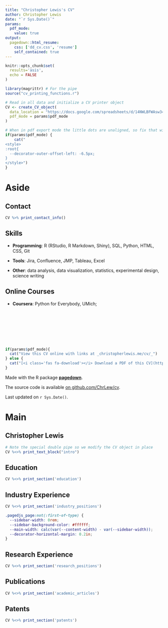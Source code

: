 ```yaml
---
title: "Christopher Lewis's CV"
author: Christopher Lewis
date: "`r Sys.Date()`"
params:
  pdf_mode:
    value: true
output:
  pagedown::html_resume:
    css: ['dd_cv.css', 'resume']
    self_contained: true
---
```


```r
knitr::opts_chunk$set(
  results='asis', 
  echo = FALSE
)

library(magrittr) # For the pipe
source("cv_printing_functions.r")

# Read in all data and initialize a CV printer object
CV <- create_CV_object(
  data_location = "https://docs.google.com/spreadsheets/d/14NWLBFWAsw34Ffb50Qk9urG8jUzGNPVwkCPKbALpd3w/edit?usp=sharing",  
  pdf_mode = params$pdf_mode
)

```


```r
# When in pdf export mode the little dots are unaligned, so fix that with some conditional CSS.
if(params$pdf_mode) {
    cat("
<style>
:root{
  --decorator-outer-offset-left: -6.5px;
}
</style>")
}
```


Aside
================================================================================
<!--
```r
# Build interactive network of positions colored by section
# and connected if they occurred in the same year
datadrivencv::build_network_logo(CV$entries_data)
```
-->

Contact {#contact}
--------------------------------------------------------------------------------

```r
CV %>% print_contact_info()
```

Skills {#skills}
--------------------------------------------------------------------------------

- <i class="fa fa-laptop"></i> **Programming**: R (RStudio, R Markdown, Shiny), SQL, Python, HTML, CSS, Git

- <i class="fa fa-toolbox"></i> **Tools**: Jira, Confluence, JMP, Tableau, Excel
- <i class="fa fa-lightbulb-o"></i> **Other**: data analysis, data visualization, statistics, experimental design, science writing

Online Courses
--------------------------------------------------------------------------------

- **Coursera**: Python for Everybody, UMich;
<!--
Credentials
--------------------------------------------------------------------------------
-->

<br>
<br>
<br>
<br>
<br>
<br>

```r
if(params$pdf_mode){
  cat("View this CV online with links at _christopherlewis.me/cv/_")
} else {
  cat("[<i class='fas fa-download'></i> Download a PDF of this CV](https://github.com/ChrLew/cv/blob/main/Lewis_cv.pdf)")
}
```

Made with the R package [**pagedown**](https://github.com/rstudio/pagedown).

The source code is available [on github.com/ChrLew/cv](https://github.com/ChrLew/cv).

Last updated on `r Sys.Date()`.

Main
================================================================================

Christopher Lewis {#title}
--------------------------------------------------------------------------------

```r
# Note the special double pipe so we modify the CV object in place
CV %<>% print_text_block("intro") 
```



Education {data-icon=graduation-cap data-concise=true}
--------------------------------------------------------------------------------

```r
CV %<>% print_section('education')
```

Industry Experience {data-icon=suitcase}
--------------------------------------------------------------------------------

```r
CV %<>% print_section('industry_positions')
```


```css
.pagedjs_page:not(:first-of-type) {
  --sidebar-width: 0rem;
  --sidebar-background-color: #ffffff;
  --main-width: calc(var(--content-width) - var(--sidebar-width));
  --decorator-horizontal-margin: 0.2in;
}
```

Research Experience {data-icon=laptop}
--------------------------------------------------------------------------------

```r
CV %<>% print_section('research_positions')
```

Publications {data-icon=book}
--------------------------------------------------------------------------------

```r
CV %<>% print_section('academic_articles')
```

Patents {data-icon=award}
--------------------------------------------------------------------------------
```r
CV %<>% print_section('patents')
```
